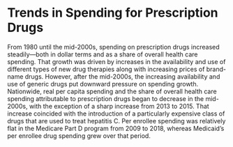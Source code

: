 ---
---
# Trends in Spending for Prescription Drugs
From 1980 until the mid-2000s, spending on prescription drugs increased steadily—both in dollar terms and
as a share of overall health care spending. That growth
was driven by increases in the availability and use of
different types of new drug therapies along with increasing prices of brand-name drugs. However, after the
mid-2000s, the increasing availability and use of generic
drugs put downward pressure on spending growth.
Nationwide, real per capita spending and the share of
overall health care spending attributable to prescription
drugs began to decrease in the mid-2000s, with the
exception of a sharp increase from 2013 to 2015. That
increase coincided with the introduction of a particularly
expensive class of drugs that are used to treat hepatitis C.
Per enrollee spending was relatively flat in the Medicare
Part D program from 2009 to 2018, whereas Medicaid’s
per enrollee drug spending grew over that period.